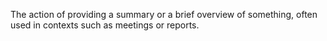 The action of providing a summary or a brief overview of something, often used in contexts such as meetings or reports.
